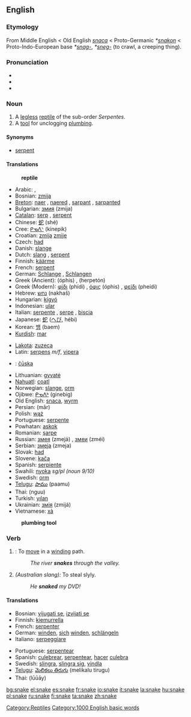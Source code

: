{{Wikipedia}}
==English==

===Etymology===
From Middle English < Old English ''[[snaca]]'' < Proto-Germanic ''*[[snakon]]'' < Proto-Indo-European base ''*[[snag-]]'', ''*[[sneg-]]'' (to crawl, a creeping thing).

===Pronunciation===
*{{AHD||snāk}}
*{{IPA|/sneɪk/}}
*{{SAMPA|/sneIK/}}

===Noun===
{{en-noun-reg}}

# A [[legless]] [[reptile]] of the sub-order ''Serpentes''.
# A [[tool]] for unclogging [[plumbing]].

====Synonyms====
*[[serpent]]

====Translations====
:'''reptile'''
{{top}}
*Arabic: {{ARchar|[[ثعبان|ثُعْبَان]]}} {{Unicode|(thoaʕbáːn)}} {{m}}, {{ARchar|[[ثعابين|ثَعَابِينُ]]}} {{Unicode|(thaʕabíːn)}} {{p}}
*Bosnian: [[zmija]] {{f}}
*[[Breton]]: [[naer]] {{f}}, [[naer]]ed {{p}}, [[sarpant]] {{m}}, [[sarpant]]ed {{p}}
*Bulgarian: [[змия]] (zmija) {{f}}
*[[Catalan]]: [[serp]] {{f}}, [[serpent]] {{f}}
*Chinese: [[蛇]] (shé)
*Cree: [[ᑭᓀᐱᐠ]] (kinepik)
*Croatian: [[zmija]] {{f}} [[zmije]] {{p}}
*Czech: [[had#Czech|had]] {{m}}
*Danish: [[slange]]
*Dutch: [[slang]] {{f}}, [[serpent]] {{n}}
*Finnish: [[käärme]]
*French: [[serpent]] {{m}}
*German: [[Schlange]] {{f}}, [[Schlange]]n {{p}}
*Greek (Ancient): {{IPAchar|[[ὄφις]]}} (óphis) {{m}}, {{IPAchar|[[ἑρπετόν]]}} (herpetón) {{n}}
*Greek (Modern): [[φίδι]] (phídi) {{n}}, [[όφις]] (óphis) {{m}}, [[φείδι]] (pheídi) {{n}}
*Hebrew: [[נחש]] (nakhaš) {{m}}
*Hungarian: [[kígyó]]
*Indonesian: [[ular]]
*Italian: [[serpente]] {{m}}, [[serpe]] {{f}}, [[biscia]] {{f}}
*Japanese: [[蛇]] ([[へび]], hébi)
*Korean: [[뱀]] (baem)
*[[Kurdish]]: [[mar]]
{{mid}}
*[[Lakota]]: [[zuzeca]]
*Latin: [[serpens]] ''m/f'', [[vipera]] {{f}}
*{{lv}}: [[čūska]] {{f}}
*Lithuanian: [[gyvatė]] {{f}}
*[[Nahuatl]]: [[coatl]]
*Norwegian: [[slange]], [[orm]] {{m}}
*Ojibwe: [[ᑭᓀᐱᒃ]] (ginebig)
*Old English: [[snaca]], [[wyrm]]
*Persian: {{FAchar|[[مار]]}} (mār)
*Polish: [[wąż]] {{m}}
*Portuguese: [[serpente]] {{f}}
*Powhatan: [[askok]]
*Romanian: [[şarpe]] {{m}}
*Russian: [[змея]] (zmejá) {{f}}, [[змеи]] (zméi) {{p}}
*Serbian: [[змеја]] (zmeja) {{f}}
*Slovak: [[had#Slovak|had]] {{m}}
*Slovene: [[kača]] {{f}}
*Spanish: [[serpiente]] {{f}}
*Swahili: [[nyoka]] ''sg/pl (noun 9/10)''
*Swedish: [[orm]] {{c}}
*[[Telugu]]: [[పాము]] (paamu)
*Thai: {{THchar|[[งู]]}} (nguu)
*Turkish: [[yılan]]
*Ukrainian: [[змія]] (zmijá) {{f}}
*Vietnamese: [[xà]]
{{bottom}}

:'''plumbing tool'''
{{top}}
{{mid}}
{{bottom}}

===Verb===
{{en-infl-reg-other-e|snak|e}}

# {{intransitive}}: To [[move]] in a [[wind]]ing path.
#:''The river '''snakes''' through the valley.''
# {{transitive}} ''(Australian slang):'' To steal slyly.
#:''He '''snaked''' my DVD!''

====Translations====
{{top}}
*Bosnian: [[vijugati se]], [[izvijati se]]
*Finnish: [[kiemurrella]]
*French: [[serpenter]]
*German: [[winden]], [[sich]] [[winden]], [[schlängeln]]
*Italiano: [[serpeggiare]]
{{mid}}
*Portuguese: [[serpentear]]
*Spanish: [[culebrear]], [[serpentear]], [[hacer]] [[culebra]]
*Swedish: [[slingra]], [[slingra sig]], [[vindla]]
*[[Telugu]]: [[మెలికలు తిరుగు]] (melikalu tirugu)
*Thai: {{THchar|[[เลื้อย]]}} (lūūāy)
{{bottom}}

[[Category:Reptiles]]
[[Category:1000 English basic words]]

[[bg:snake]]
[[el:snake]]
[[es:snake]]
[[fr:snake]]
[[io:snake]]
[[it:snake]]
[[la:snake]]
[[hu:snake]]
[[pl:snake]]
[[ru:snake]]
[[fi:snake]]
[[ta:snake]]
[[zh:snake]]
